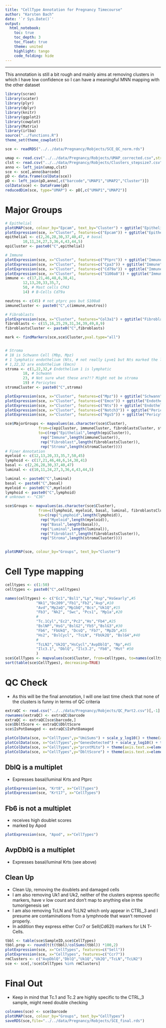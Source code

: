 ```yaml
---
title: "CellType Annotation for Pregnancy Timecourse"
author: "Karsten Bach"
date: '`r Sys.Date()`'
output:
  html_notebook:
    toc: true
    toc_depth: 3
    toc_float: true
    theme: united
    highlight: tango
    code_folding: hide
---
```

***

This annotation is still a bit rough and mainly aims at removing clusters in which I have low confidence so I can have a meaningful MNN mapping with the other dataset

```r
library(scran)
library(scater)
library(plyr)
library(dplyr)
library(knitr)
library(ggplot2)
library(cowplot)
library(Matrix)
library(irlba)
source("../functions.R")
theme_set(theme_cowplot())

sce <- readRDS("../../data/Pregnancy/Robjects/SCE_QC_norm.rds")

umap <- read.csv("../../data/Pregnancy/Robjects/UMAP_corrected.csv",stringsAsFactors=FALSE)[,-1]
clst <- read.csv("../../data/Pregnancy/Robjects/Clusters_stepsize7.csv",stringsAsFactors=FALSE)[,-1]
anno <- left_join(umap,clst)
sce <- sce[,anno$barcode]
pD <- data.frame(colData(sce))
pD <- left_join(pD,anno[,c("barcode","UMAP1","UMAP2","Cluster")])
colData(sce) <- DataFrame(pD)
reducedDim(sce, type="UMAP") <- pD[,c("UMAP1","UMAP2")]
```


# Major Groups
```r
# Epithelial
plotUMAP(sce, colour_by="Epcam", text_by="Cluster") + ggtitle("Epithelial")
plotExpression(sce, x="Cluster", features=c("Epcam")) + ggtitle("Epithelial")
epithelial <- c(2,26,28,30,37,40,47, # basal
		10,11,24,27,3,36,4,43,44,5)
epiCluster <- paste0("C",epithelial)

# Immune
plotExpression(sce, x="Cluster", features=c("Ptprc")) + ggtitle("Immune")
plotExpression(sce, x="Cluster", features=c("Cpa3")) + ggtitle("Immune")
plotExpression(sce, x="Cluster", features=c("Cd79a")) + ggtitle("Immune")
plotExpression(sce, x="Cluster", features=c("S100a8")) + ggtitle("Immune")
immune <- c(17,21,46,48,6,38,41,
	    12,13,20,33,35,7,
	    50, # Mast cells CPA3
	    14) # B-Cells Cd79a

neutros <- c(45) # not ptprc pos but S100a8
immuneCluster <- paste0("C",c(immune,neutros))

# Fibroblasts
plotExpression(sce, x="Cluster", features="Col3a1") + ggtitle("Fibroblasts")
fibroblasts <- c(15,16,25,29,31,34,39,49,8,9)
fibroblastsCluster <- paste0("C",fibroblasts)

mark <- findMarkers(sce,sce$Cluster,pval.type="all")


# Stroma
# 18 is Schwann Cell (Mbp, Mpz)
# 1 lymphatic endothelium (Nts, # not really Lyve1 but Nts marked the lymphatic endothelium in prev)
# 1,22,32 are endothelium (Emcn)
stroma <- c(1,22,32,# Endothelium 1 is lymphatic
	    18, # Schwann 
	    23, # Not sure what these are?!? Might not be stroma
	    19) # Pericytes
stromaCluster <- paste0("C",stroma)

plotExpression(sce, x="Cluster", features=c("Mpz")) + ggtitle("Schwann")
plotExpression(sce, x="Cluster", features=c("Emcn")) + ggtitle("Endothelium")
plotExpression(sce, x="Cluster", features=c("Nts")) + ggtitle("Endothelium")
plotExpression(sce, x="Cluster", features=c("Notch3")) + ggtitle("Pericytes")
plotExpression(sce, x="Cluster", features=c("Rgs5")) + ggtitle("Pericytes")

sce$MajorGroups <- mapvalues(as.character(sce$Cluster),
		       from=c(epiCluster, immuneCluster, fibroblastsCluster, stromaCluster),
		       to=c(rep("Epithelial",length(epiCluster)),
			    rep("Immune",length(immuneCluster)),
			    rep("Fibroblast",length(fibroblastsCluster)),
			    rep("Stroma",length(stromaCluster))))
# Finer Annotation
myeloid <- c(12,13,20,33,35,7,50,45)
lymphoid <- c(17,21,46,48,6,14,38,41)
basal <- c(2,26,28,30,37,40,47)
luminal <- c(10,11,24,27,3,36,4,43,44,5)

luminal <- paste0("C",luminal)
basal <- paste0("C",basal)
myeloid <- paste0("C",myeloid)
lymphoid <- paste0("C",lymphoid)
# unknown <- "C36"

sce$Groups <- mapvalues(as.character(sce$Cluster),
		       from=c(lymphoid, myeloid, basal, luminal, fibroblastsCluster, stromaCluster),
		       to=c(rep("Lymphoid",length(lymphoid)),
			    rep("Myeloid",length(myeloid)),
			    rep("Basal",length(basal)),
			    rep("Luminal",length(luminal)),
			    rep("Fibroblast",length(fibroblastsCluster)),
			    rep("Stroma",length(stromaCluster))))
			    
```

```r
plotUMAP(sce, colour_by="Groups", text_by="Cluster")
```

# Cell Type mapping
```r
celltypes <- c(1:50)
celltypes <- paste0("C",celltypes)

names(celltypes) <- c("Ec1","Bsl1","Lp","Hsp","HsGearly",#5
		      "Nk1","Dc209","Fb1","Fb2","Avp",#10
		      "Avd","Mp2aQ","Mp1bQ","Bcs","Uk1Q",#15
		      "Fb3", "Nk2", "Swc", "Pcs1", "Mp1a",#20
		      #
		      "Tc.1Cyl","Ec2","Pc2","Hs","Fb4",#25
		      "BslNP","HsG","BslG2","Fb5","BslG3",#30
		      "Fb6", "FbUkQ", "DcsQ", "Fb7", "Mp2b",#35
		      "Hs2", "BslCycl", "TcLN", "FbUk2Q", "BslG4",#40
		      #
		      "TcLN2","Uk2Q","HsCycl","AvpDblQ", "Np",#45
		      "Ilc3.1", "DblQ", "Ilc3.2", "Fb8", "Mst" #50
		      )
sce$CellTypes <- mapvalues(sce$Cluster, from=celltypes, to=names(celltypes))
sort(table(sce$CellTypes), decreasing=TRUE)
```

# QC Check
- As this will be the final annotation, I will one last time check that none of the clusters is funny in terms of QC criteria

```r
extraQC <- read.csv("../../data/Pregnancy/Robjects/QC_Part2.csv")[,-1]
rownames(extraQC) <- extraQC$barcode
extraQC <- extraQC[sce$barcode,]
sce$DbltScore <- extraQC$DbltScore
sce$IsPotDamaged <- extraQC$IsPotDamaged

plotColData(sce, x="CellTypes",y="UmiSums") + scale_y_log10() + theme(axis.text.x=element_text(size=9, angle=45, hjust=1, vjust=1))
plotColData(sce, x="CellTypes",y="GenesDetected") + scale_y_log10() + theme(axis.text.x=element_text(size=9, angle=45, hjust=1, vjust=1))
plotColData(sce, x="CellTypes",y="prcntMito") + theme(axis.text.x=element_text(size=9, angle=45, hjust=1, vjust=1))
plotColData(sce, x="CellTypes",y="DbltScore") + theme(axis.text.x=element_text(size=9, angle=45, hjust=1, vjust=1))
```

## DblQ is a multiplet
- Expresses basal/luminal Krts and Ptprc
```r
plotExpression(sce, "Krt8", x="CellTypes")
plotExpression(sce, "Krt17", x="CellTypes")
```

## Fb6 is not a multiplet
- receives high doublet scores
- marked by Apod
```r
plotExpression(sce, "Apod", x="CellTypes")
```

## AvpDblQ is a multiplet
- Expresses basal/luminal Krts (see above)

## Clean Up
- Clean Up, removing the doublets and damaged cells
- I am also removing Uk1 and Uk2, neither of the clusters express specific markers, have v low count and don't map to anything else in the tumorigenesis set
- I am also removing TcLN and TcLN2 which only appear in CTRL_3 and I presume are contaminations from a lymphnode that wasn't removed properly.
- In addition they express either Ccr7 or Sell(Cd62l) markers for LN T-Cells.
```r
tbbl <- table(sce$SampleID,sce$CellTypes)
tbbl.prop <- round(t(t(tbbl)/colSums(tbbl)) *100,2)
plotExpression(sce, x="CellTypes", features=c("Sell"))
plotExpression(sce, x="CellTypes", features=c("Ccr7"))
rmClusters <- c("AvpDblQ","DblQ","Uk1Q","Uk2Q","TcLN","TcLN2")
sce <- sce[,!sce$CellTypes %in% rmClusters]
```


# Final Out
- Keep in mind that Tc.1 and Tc.2 are highly specific to the CTRL_3 sample, might need double checking
```r
colnames(sce) <- sce$barcode
plotUMAP(sce, colour_by="Groups", text_by="CellTypes")
saveRDS(sce,file="../../data/Pregnancy/Robjects/SCE_final.rds")
```
